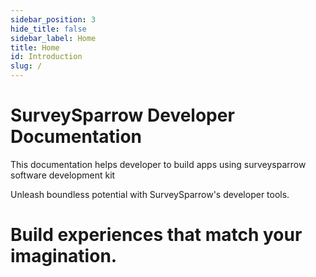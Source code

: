 ```yaml
---
sidebar_position: 3
hide_title: false
sidebar_label: Home
title: Home
id: Introduction
slug: /
---
```


# SurveySparrow Developer Documentation
This documentation helps developer to build apps using surveysparrow software development kit

Unleash boundless potential with SurveySparrow's developer tools.

#  **Build experiences that match your imagination.**